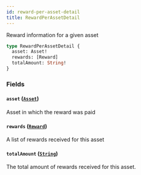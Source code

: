 ```yaml
---
id: reward-per-asset-detail
title: RewardPerAssetDetail
---
```



Reward information for a given asset

```graphql
type RewardPerAssetDetail {
  asset: Asset!
  rewards: [Reward]
  totalAmount: String!
}
```


### Fields

#### `asset` ([`Asset`](/docs/mainnet/graphql/objects/asset))

Asset in which the reward was paid


#### `rewards` ([`Reward`](/docs/mainnet/graphql/objects/reward))

A list of rewards received for this asset


#### `totalAmount` ([`String`](/docs/mainnet/graphql/scalars/string))

The total amount of rewards received for this asset.




